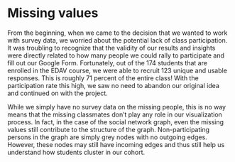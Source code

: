 # Missing values

From the beginning, when we came to the decision that we wanted to work with survey data, we worried about the potential lack of class participation. It was troubling to recognize that the validity of our results and insights were directly related to how many people we could rally to participate and fill out our Google Form. Fortunately, out of the 174 students that are enrolled in the EDAV course, we were able to recruit 123 unique and usable responses. This is roughly 71 percent of the entire class! With the participation rate this high, we saw no need to abandon our original idea and continued on with the project. 

While we simply have no survey data on the missing people, this is no way means that the missing classmates don’t play any role in our visualization process. In fact, in the case of the social network graph, even the missing values still contribute to the structure of the graph. Non-participating persons in the graph are simply grey nodes with no outgoing edges. However, these nodes may still have incoming edges and thus still help us understand how students cluster in our cohort.
